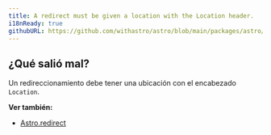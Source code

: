 ```yaml
---
title: A redirect must be given a location with the Location header.
i18nReady: true
githubURL: https://github.com/withastro/astro/blob/main/packages/astro/src/core/errors/errors-data.ts
---
```



## ¿Qué salió mal?
Un redireccionamiento debe tener una ubicación con el encabezado `Location`.

**Ver también:**
-  [Astro.redirect](/es/reference/api-reference/#astroredirect)


